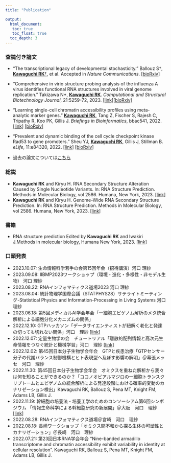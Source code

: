 ```yaml
---
title: "Publication"

output: 
  html_document:
   toc: true
   toc_float: true
  toc_depth: 3
---
```




### 査読付き論文
* "The transcriptional legacy of developmental stochasticity." Ballouz S†, <u>**Kawaguchi RK**†</u>, et al. Accepted in *Nature Communications*. [[bioRxiv]](https://www.biorxiv.org/content/10.1101/2019.12.11.873265v1)
* "Comprehensive in virio structure probing analysis of the influenza A virus identifies functional RNA structures involved in viral genome replication." Takizawa N\*, <u>**Kawaguchi RK**</u>. *Computational and Structural Biotechnology Journal*, 21:5259-72, 2023. 
[[link]](https://www.sciencedirect.com/science/article/pii/S2001037023003926)[[bioRxiv]](https://www.biorxiv.org/content/10.1101/2020.03.05.975870v2)
* "Learning single-cell chromatin accessibility profiles using meta-analytic marker genes." <u>**Kawaguchi RK**</u>, Tang Z, Fischer S, Rajesh C, Tripathy R, Koo PK, Gillis J. *Briefings in Bioinformatics*, bbac541, 2022. [[link]](https://academic.oup.com/bib/advance-article/doi/10.1093/bib/bbac541/6957249) [[bioRxiv]](https://www.biorxiv.org/content/10.1101/2021.04.01.438068v2)
* "Prevalent and dynamic binding of the cell cycle checkpoint kinase Rad53 to gene promoters." Sheu YJ, <u>**Kawaguchi RK**</u>, Gillis J, Stillman B. *eLife*, 11:e84320, 2022. [[link]](https://elifesciences.org/articles/84320) [[bioRxiv]](https://www.biorxiv.org/content/10.1101/2021.05.23.445333v3)
 
* 過去の論文については[こちら](https://scholar.google.com/citations?user=BLtM6hoAAAAJ)


### 総説
* **Kawaguchi RK** and Kiryu H. RNA Secondary Structure Alteration Caused by Single Nucleotide Variants. In: RNA Structure Prediction. Methods in Molecular Biology, vol 2586. Humana, New York, 2023. [[link]](https://doi.org/10.1007/978-1-0716-2768-6_7)
* **Kawaguchi RK** and Kiryu H. Genome-Wide RNA Secondary Structure Prediction. In: RNA Structure Prediction. Methods in Molecular Biology, vol 2586. Humana, New York, 2023. [[link]](https://doi.org/10.1007/978-1-0716-2768-6_3)

### 書籍
* RNA structure prediction Edited by **Kawaguchi RK** and Iwakiri J.Methods in molecular biology, Humana New York, 2023. [[link]](https://doi.org/10.1007/978-1-0716-2768-6)

### 口頭発表
* 2023.10.07: 生命情報科学若手の会第15回年会（招待講演）河口 理紗
* 2023.09.08: IIBMP2023ワークショップ（環境・進化・多様性・非モデル生物） 河口 理紗
* 2023.08.22: RNAインフォマティクス道場2023 河口 理紗
* 2023.08.04: 統計物理学国際会議（STATPHYS28）サテライトミーティング-Statistical Physics and Information-Processing in Living Systems 河口 理紗
* 2023.06.18: 第5回メディカルAI学会年会「一細胞エピゲノム解析のメタ統合解析による細胞分化メカニズムの関係」
* 2022.12.10: GTPハッカソン「データサイエンティストが紐解く老化と発達の切っても切れない関係」河口　理紗 [[link]](https://en.gtp-project.net/20221209-11)
* 2022.12.07: 定量生物学の会　チュートリアル「離散的配列情報と高次元生命情報をつなぐ統計と機械学習」河口　理紗 [[link]](https://q-bio.jp/index.php?title=2022_10thqbio_tutorial)
* 2022.12.02: 第45回日本分子生物学会年会　GTPと疾患治療「GTPセンサー分子の代謝バランス制御機構とヒト表現型へ及ぼす影響の解明」＠幕張メッセ　河口　理紗
* 2022.11.30: 第45回日本分子生物学会年会　オミクスを重ねた解析から我々は何を知ることができるのか？「ココノオビアルマジロの一細胞トランスクリプトームとエピゲノムの統合解析による発達段階における確率的変動のカナリゼーション検出」Kawaguchi RK, Ballouz S, Pena MT, Knight FM, Adams LB, Gillis J.
* 2022.11.19: 幹細胞の培養法・培養工学のためのコンソーシアム第6回シンポジウム 「情報生命科学による幹細胞研究の新展開」＠大阪　河口　理紗 [[link]](https://www.eng.osaka-u.ac.jp/ja/topics/events/12632/)
* 2022.08.28: RNAインフォマティクス道場＠宮崎　河口　理紗
* 2022.08.18: 長崎ワークショップ「オミクス間不和から探る生体の可塑性とカナリゼーション」＠長崎　河口　理紗
* 2022.07.21: 第23回日本RNA学会年会 "Nine-banded armadillo transcriptome and chromatin accessibility exhibit variability in identity at cellular resolution". Kawaguchi RK, Ballouz S, Pena MT, Knight FM, Adams LB, Gillis J.

